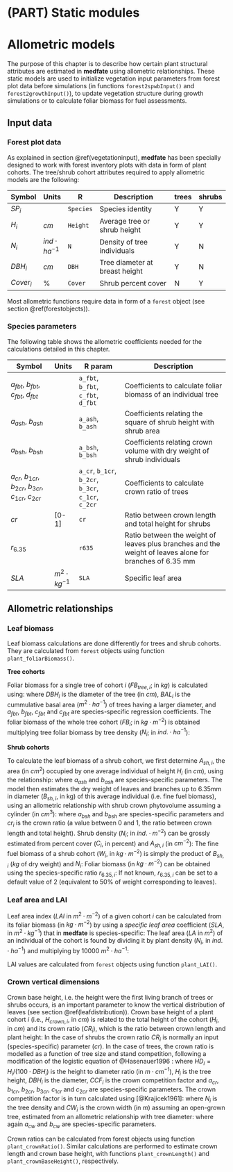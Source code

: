 # (PART) Static modules {-}


# Allometric models {#allometricmodels}

The purpose of this chapter is to describe how certain plant structural attributes are estimated in **medfate** using allometric relationships. These static models are used to initialize vegetation input parameters from forest plot data before simulations (in functions `forest2spwbInput()` and `forest2growthInput()`), to update vegetation structure during growth simulations or to calculate foliar biomass for fuel assessments. 

## Input data

### Forest plot data

As explained in section \@ref(vegetationinput), **medfate** has been specially designed to work with forest inventory plots with data in form of plant cohorts. The tree/shrub cohort attributes required to apply allometric models are the following:

| Symbol | Units | R  | Description                        | trees | shrubs |
|--------|-------|----| ------------------------------------|-----|-----|
| $SP_i$  |  | `Species` | Species identity |  Y  |  Y  |
| $H_i$  | $cm$  | `Height` | Average tree or shrub height |  Y  |  Y  |
| $N_i$ | $ind · ha^{-1}$ | `N` | Density of tree individuals | Y | N |
| $DBH_i$ | $cm$ | `DBH` | Tree diameter at breast height | Y | N |
| $Cover_i$ | % | `Cover` | Shrub percent cover | N | Y |

Most allometric functions require data in form of a `forest` object (see section \@ref(forestobjects)).

### Species parameters

The following table shows the allometric coefficients needed for the calculations detailed in this chapter.

| Symbol       | Units | R param       | Description                      |
|--------------|-------|---------------|----------------------------------|
| $a_{fbt}$, $b_{fbt}$, $c_{fbt}$, $d_{fbt}$ | | `a_fbt`, `b_fbt`, `c_fbt`, `d_fbt` | Coefficients to calculate foliar biomass of an individual tree  |
| $a_{ash}$, $b_{ash}$ | | `a_ash`, `b_ash` | Coefficients relating the square of shrub height with shrub area |
| $a_{bsh}$, $b_{bsh}$ | | `a_bsh`, `b_bsh` | Coefficients relating crown volume with dry weight of shrub individuals |
| $a_{cr}$, $b_{1cr}$, $b_{2cr}$, $b_{3cr}$, $c_{1cr}$, $c_{2cr}$ | | `a_cr`, `b_1cr`, `b_2cr`, `b_3cr`, `c_1cr`, `c_2cr` | Coefficients to calculate crown ratio of trees |
| $cr$ | [0-1] | `cr` | Ratio between crown length and total height for shrubs |
| $r_{6.35}$ | | `r635` | Ratio between the weight of leaves plus branches and the weight of leaves alone for branches of 6.35 mm |
| $SLA$  | $m^2 \cdot kg^{-1}$ | `SLA` | Specific leaf area |

## Allometric relationships

### Leaf biomass 

Leaf biomass calculations are done differently for trees and shrub cohorts. They are calculated from `forest` objects using function `plant_foliarBiomass()`.

**Tree cohorts**

Foliar biomass for a single tree of cohort $i$ ($FB_{tree,i}$; in $kg$) is calculated using:
\begin{equation}
FB_{tree,i} = a_{fbt} \cdot DBH_{i}^{b_{fbt}}\cdot e^{c_{fbt}\cdot BAL_i} \cdot DBH_{i}^{d_{fbt} \cdot BA_{sup}}
(\#eq:onetreefoliarbiomass)
\end{equation}
where $DBH_{i}$ is the diameter of the tree (in $cm$), $BAL_i$ is the cummulative basal area ($m^2\cdot ha^{-1}$) of trees having a larger diameter, and $a_{fbt}$, $b_{fbt}$, $c_{fbt}$ and $c_{fbt}$ are species-specific regression coefficients. The foliar biomass of the whole tree cohort ($FB_{i}$; in $kg\cdot m^{-2}$) is obtained multiplying tree foliar biomass by tree density  ($N_{i}$; in $ind.\cdot ha^{-1}$):
\begin{equation}
FB_{i} = FB_{tree,i}\cdot (N_{i}/10000)
(\#eq:treefoliarbiomass)
\end{equation}

**Shrub cohorts**

To calculate the leaf biomass of a shrub cohort, we first determine $A_{sh,i}$, the area (in $cm^2$) occupied by one average individual of height $H_{i}$ (in $cm$), using the relationship: 
\begin{equation}
A_{sh,i} = a_{ash} \cdot H_{i}^{b_{ash}}
\end{equation}
where $a_{ash}$ and $b_{ash}$ are species-specific parameters. The model then estimates the dry weight of leaves and branches up to 6.35mm in diameter ($B_{sh,i}$, in kg) of this average individual (i.e. fine fuel biomass), using an allometric relationship with shrub crown phytovolume assuming a cylinder (in $cm^3$):
\begin{equation}
B_{sh,i} = a_{bsh} \cdot (A_{sh,i}\cdot H_{i}\cdot cr_i)^{b_{bsh}}
\end{equation}
where $a_{bsh}$ and $b_{bsh}$ are species-specific parameters and $cr_i$ is the crown ratio (a value between 0 and 1, the ratio between crown length and total height). Shrub density ($N_{i}$; in $ind.\cdot m^{-2}$) can be grossly estimated from percent cover ($C_{i}$, in percent) and $A_{sh,i}$ (in $cm^{-2}$):
\begin{equation}
N_{i} = \frac{C_{i}/100}{A_{sh,i}/10000}
\end{equation}
The fine fuel biomass of a shrub cohort ($W_{i}$, in $kg \cdot m^{-2}$) is simply the product of $B_{sh,i}$ ($kg$ of dry weight) and $N_{i}$:
\begin{equation}
W_{i} =  B_{sh,i} \cdot N_{i}
(\#eq:shrubloading)
\end{equation}
Foliar biomass (in $kg \cdot m^{-2}$) can be obtained using the species-specific ratio $r_{6.35,i}$:
\begin{equation}
FB_{i} =  W_{i}/r_{6.35, i}
(\#eq:shrubfoliarbiomass)
\end{equation}
If not known, $r_{6.35,i}$ can be set to a default value of 2 (equivalent to 50% of weight corresponding to leaves).


### Leaf area and LAI
Leaf area index ($LAI$ in $m^2 \cdot m^{-2}$) of a given cohort $i$ can be calculated from its foliar biomass (in $kg \cdot m^{-2}$) by using a *specific leaf area* coefficient ($SLA$, in $m^2 \cdot kg^{-1}$) that in **medfate** is species-specific:
\begin{equation}
LAI_{i} =  FB_{i} \cdot SLA
\end{equation}
The leaf area ($LA$ in $m^2$) of an individual of the cohort is found by dividing it by plant density ($N_i$, in $ind.\cdot ha^{-1}$) and multiplying by 10000 $m^2 \cdot ha^{-1}$:
\begin{equation}
LA_{i} =  10000 \cdot LAI_{i} / N_{i}
\end{equation}

LAI values are calculated from `forest` objects using function `plant_LAI()`.

### Crown vertical dimensions {#crownbaseheight}


Crown base height, i.e. the height were the first living branch of trees or shrubs occurs, is an important parameter to know the vertical distribution of leaves (see section \@ref(leafdistribution)). Crown base height of a plant cohort $i$ (i.e., $H_{crown,i}$, in $cm$) is related to the total height of the cohort ($H_i$, in $cm$) and its crown ratio ($CR_i$), which is the ratio between crown length and plant height:
\begin{equation}
H_{crown,i} = (1 - CR_i) \cdot H_i
(\#eq:CrownHeight)
\end{equation}
In the case of shrubs the crown ratio $CR_i$ is normally an input (species-specific) parameter ($cr$). In the case of trees, the crown ratio is modelled as a function of tree size and stand competition, following a modification of the logistic equation of @Hasenauer1996 :
\begin{equation}
CR_i = \frac{1}{1+e^{-(a_{cr}+b_{1cr}\cdot HD_i +b_{2cr} \cdot (H_i/100)+b_{3cr} \cdot DBH_i^2+c_{1cr} \cdot BAL_i + c_{2cr} \cdot ln(CCF_i))}}
(\#eq:treecrownratio)
\end{equation}
where $HD_i = H_i/(100\cdot DBH_i)$ is the height to diameter ratio (in $m\cdot cm^{-1}$), $H_i$ is the tree height, $DBH_i$ is the diameter, $CCF_i$ is the crown competition factor and $a_{cr}$, $b_{1cr}$, $b_{2cr}$, $b_{3cr}$, $c_{1cr}$ and $c_{2cr}$ are species-specific parameters. The crown competition factor is in turn calculated using [@Krajicek1961]:
\begin{equation}
CCF_i = \sum_{i}{N_i \cdot \pi \cdot (CW_i/2)^2/100}
\end{equation}
where $N_i$ is the tree density and $CW_i$ is the crown width (in $m$) assuming an open-grown tree, estimated from an allometric relationship with tree diameter:
\begin{equation}
CW_i = a_{cw}\cdot DBH_i^{b_{cw}} 
\end{equation}
where again $a_{cw}$ and $b_{cw}$ are species-specific parameters. 

Crown ratios can be calculated from forest objects using function `plant_crownRatio()`. Similar calculations are performed to estimate crown length and crown base height, with functions `plant_crownLength()` and `plant_crownBaseHeight()`, respectively.